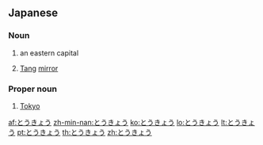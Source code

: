 ==Japanese==

===Noun===
{{ja-noun}}

# {{ja-def|東京}} an eastern capital
# {{ja-def|唐鏡}} [[Tang]] [[mirror]]

===Proper noun===
{{ja-pos|proper}}

# {{ja-def|東京}} [[Tokyo]]

[[af:とうきょう]]
[[zh-min-nan:とうきょう]]
[[ko:とうきょう]]
[[lo:とうきょう]]
[[lt:とうきょう]]
[[pt:とうきょう]]
[[th:とうきょう]]
[[zh:とうきょう]]